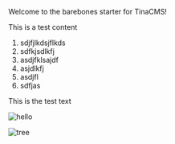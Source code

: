 Welcome to the barebones starter for TinaCMS!

This is a test content

1. sdjfjlkdsjflkds
2. sdfkjsdlkfj
3. asdjfklsajdf
4. asjdlkfj
5. asdjfl
6. sdfjas

This is the test text

![hello](<https://mytinabucket.s3.ap-south-1.amazonaws.com/git_flow (1).jpg> "caption")

![tree](https://mytinabucket.s3.ap-south-1.amazonaws.com/tree-736885_1280.jpg "caption")
